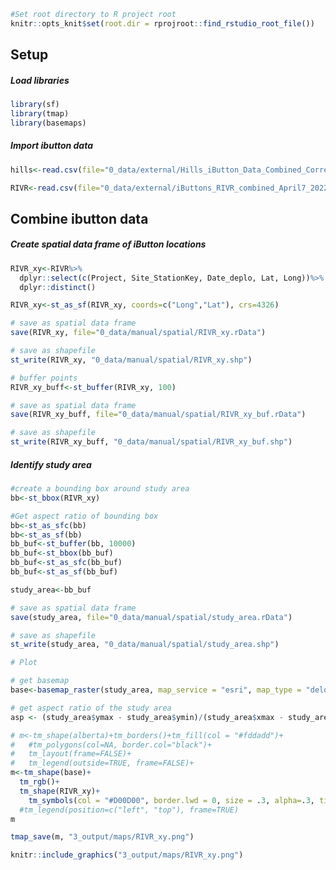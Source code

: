 
```r
#Set root directory to R project root
knitr::opts_knit$set(root.dir = rprojroot::find_rstudio_root_file())
```


## Setup

##### Load libraries {-}

```r
library(sf)
library(tmap)
library(basemaps)

```


##### Import ibutton data {-}

```r
hills<-read.csv(file="0_data/external/Hills_iButton_Data_Combined_Corrected_for_Deployment_no_extremes_Apr_27.csv")

RIVR<-read.csv(file="0_data/external/iButtons_RIVR_combined_April7_2022_no_extremes.csv")
```


## Combine ibutton data

##### Create spatial data frame of iButton locations {-}

```r
RIVR_xy<-RIVR%>%
  dplyr::select(c(Project, Site_StationKey, Date_deplo, Lat, Long))%>%
  dplyr::distinct()

RIVR_xy<-st_as_sf(RIVR_xy, coords=c("Long","Lat"), crs=4326)

# save as spatial data frame
save(RIVR_xy, file="0_data/manual/spatial/RIVR_xy.rData")

# save as shapefile
st_write(RIVR_xy, "0_data/manual/spatial/RIVR_xy.shp")

# buffer points
RIVR_xy_buff<-st_buffer(RIVR_xy, 100)

# save as spatial data frame
save(RIVR_xy_buff, file="0_data/manual/spatial/RIVR_xy_buf.rData")

# save as shapefile
st_write(RIVR_xy_buff, "0_data/manual/spatial/RIVR_xy_buf.shp")
```

##### Identify study area {-}

```r
#create a bounding box around study area
bb<-st_bbox(RIVR_xy)

#Get aspect ratio of bounding box
bb<-st_as_sfc(bb)
bb<-st_as_sf(bb)
bb_buf<-st_buffer(bb, 10000)
bb_buf<-st_bbox(bb_buf)
bb_buf<-st_as_sfc(bb_buf)
bb_buf<-st_as_sf(bb_buf)

study_area<-bb_buf

# save as spatial data frame
save(study_area, file="0_data/manual/spatial/study_area.rData")

# save as shapefile
st_write(study_area, "0_data/manual/spatial/study_area.shp")

```



``` r
# Plot

# get basemap
base<-basemap_raster(study_area, map_service = "esri", map_type = "delorme_world_base_map")

# get aspect ratio of the study area
asp <- (study_area$ymax - study_area$ymin)/(study_area$xmax - study_area$xmin)

# m<-tm_shape(alberta)+tm_borders()+tm_fill(col = "#fddadd")+
#   #tm_polygons(col=NA, border.col="black")+
#   tm_layout(frame=FALSE)+
#   tm_legend(outside=TRUE, frame=FALSE)+
m<-tm_shape(base)+
  tm_rgb()+
  tm_shape(RIVR_xy)+
    tm_symbols(col = "#D00D00", border.lwd = 0, size = .3, alpha=.3, title.shape="iButton locations", legend.format = list(text.align="right", text.to.columns = TRUE))
  #tm_legend(position=c("left", "top"), frame=TRUE)
m

tmap_save(m, "3_output/maps/RIVR_xy.png")

```

```r
knitr::include_graphics("3_output/maps/RIVR_xy.png")
```







